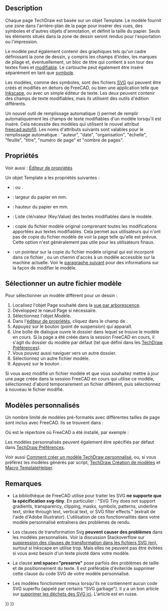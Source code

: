 <languages/>

{{Docnav/fr
|[[TechDraw_LineGroup/fr|Groupes de lignes]]
|[[TechDraw_Hatching/fr|Hachures]]
|[[TechDraw_Workbench/fr|Atelier TechDraw]]
|IconL=
|IconR=
|IconC=Workbench_TechDraw.svg
}}

{{TOCright}}

<span id="Description"></span>
==Description==

Chaque page TechDraw est basée sur un objet Template. Le modèle fournit une zone dans l'arrière-plan de la page pour insérer des vues, des symboles et d'autres objets d'annotation, et définit la taille du papier. Seuls les éléments situés dans la zone de dessin seront rendus pour l'exportation ou l'impression.

Le modèle peut également contenir des graphiques tels qu'un cadre définissant la zone de dessin, y compris les champs d'index, les marques de pliage et, éventuellement, un bloc de titre qui contient à son tour des textes fixes et [[Svg_Namespace/fr#freecad:editable|modifiable]]. Le cartouche peut également être inséré séparément en tant que [[TechDraw_Symbol/fr|symbole]].

Les modèles, comme des symboles, sont des fichiers [[SVG/fr|SVG]] qui peuvent être créés et modifiés en dehors de FreeCAD, ou bien une application telle que [https://fr.wikipedia.org/wiki/Inkscape Inkscape], ou avec un simple éditeur de texte. Les deux peuvent contenir des champs de texte modifiables, mais ils utilisent des outils d'édition différents.

Un nouvel outil de remplissage automatique ({{Version/fr|1.0}}) permet de remplir automatiquement les champs de texte modifiables d'un modèle lorsqu'il est inséré. Cela nécessite des modèles qui utilisent le nouvel attribut [[Svg_Namespace/fr#freecad:autofill|freecad:autofill]]. Les noms d'attributs suivants sont valables pour le remplissage automatique :  "auteur", "date", "organisation", "échelle", "feuille", "titre", "numéro de page" et "nombre de pages".

<span id="Properties"></span>
== Propriétés ==

Voir aussi : [[Property_editor/fr|Éditeur de propriétés]]

Un objet Template a les propriétés suivantes :

{{TitleProperty|Base}}

* {{PropertyData|Orientation|Enumeration}} : {{Value|Portrait}} ou {{Value|Landscape}}.

{{TitleProperty|Page Properties}}

* {{PropertyData|Width|Length}} : largeur du papier en mm.
* {{PropertyData|Height|Length}} : hauteur du papier en mm.
* {{PropertyData|Editable Texts|Map|Hidden}} : Liste clé/valeur (Key:Value) des textes modifiables dans le modèle.

{{TitleProperty|Template}}

* {{PropertyData|Page Result|FileIncluded}} : copie du fichier modèle original comprenant toutes les modifications apportées aux textes modifiables. Cela permet aux utilisateurs qui n'ont pas de copie du fichier modèle de voir la page telle qu'elle est prévue. Cette option n'est généralement pas utile pour les utilisateurs finaux.
* {{PropertyData|Template|File}} : un pointeur sur la copie du fichier modèle original qui est incorporé dans ce fichier {{FileName|*.FCStd}}, ou un chemin d'accès à un modèle accessible sur la machine actuelle. Voir le [[#Sélectionner_un_autre_fichier_modèle|paragraphe suivant]] pour des informations sur la façon de modifier le modèle.

<span id="Select_a_different_template_file"></span>
== Sélectionner un autre fichier modèle ==

Pour sélectionner un modèle différent pour un dessin :
# Localisez l'objet Page souhaité dans la [[Tree_view/fr|vue par arborescence]].
# Développez le nœud Page si nécessaire.
# Sélectionnez l'objet Modèle.
# Dans l'[[Property_editor/fr|éditeur de propriétés]], cliquez dans le champ de {{PropertyData|Template}}.
# Appuyez sur le bouton {{Button|...}} (point de suspension) qui apparaît.
# Une boîte de dialogue ouvre le dossier dans lequel se trouve le modèle en cours. Si la page a été créée dans la session FreeCAD en cours, il s'agit du dossier du modèle par défaut (tel que défini dans les [[TechDraw_Preferences/fr#Fichiers|TechDraw Préférences]]).
# Vous pouvez aussi naviguer vers un autre dossier.
# Sélectionnez un autre fichier modèle.
# Appuyez sur le bouton {{Button|OK}}.

Si vous avez modifié un fichier modèle et que vous souhaitez mettre à jour une page créée dans la session FreeCAD en cours qui utilise ce modèle, sélectionnez d'abord temporairement un fichier différent, puis sélectionnez à nouveau le fichier modifié.

<span id="Custom_Templates"></span>
==Modèles personnalisés==

Un nombre limité de modèles pré-formatés avec différentes tailles de page sont inclus avec FreeCAD. Ils se trouvent dans :

{{Code|code=
$INSTALL_DIR/Mod/TechDraw/Templates/
}}

Où {{incode|$INSTALL_DIR}} est le répertoire où FreeCAD a été installé, par exemple :

{{Code|code=
/usr/share/freecad/Mod/TechDraw/Templates/
}}

Les modèles personnalisés peuvent également être spécifiés par défaut dans [[TechDraw_Preferences/fr|TechDraw Préférences]].

Voir aussi [[TechDraw_TemplateHowTo/fr|Comment créer un modèle TechDraw personnalisé]], ou, si vous préférez les modèles générés par script, [[TechDraw_TemplateGenerator/fr|TechDraw Création de modèles]] et [[Macro_TemplateHelper/fr|Macro TemplateHelper]].

<span id="Notes"></span>
== Remarques ==

* La bibliothèque de FreeCAD utilise pour traiter les SVG '''ne supporte que la spécification svg-tiny'''. En particulier : "SVG Tiny does not support gradients, transparency, clipping, masks, symbols, patterns, underline text, strike through text, vertical text, or SVG filter effects." (extrait de l'aide d'Adobe Illustrator). L'utilisation de ces fonctionnalités dans votre modèle personnalisé entraînera des problèmes de rendu.

* Les clauses de transformation Svg '''peuvent causer des problèmes''' dans les modèles personnalisés. Voir la discussion Stackoverflow sur [https://stackoverflow.com/questions/13329125/removing-transforms-in-svg-files suppression des clauses de transformation dans les fichiers SVG (en)], surtout si Inkscape en utilise trop. Mais elles ne peuvent pas être évitées si vous avez besoin d'un texte pivoté dans votre modèle.

* La clause '''xml:space="preserve"''' pose parfois des problèmes de taille et de positionnement du texte. Il est préférable d'éviter/de supprimer cette clause du code SVG de votre modèle personnalisé.

* Les modèles fonctionnent mieux lorsqu'ils ne contiennent aucun code SVG superflu (appelé par certains "SVG garbage"). Il y a un bon article sur [https://freecad-gost.ru/news/gost-templates-techdraw-09-01-2020/ supprimer les déchets des SVG ici]. L'article est en russe.


{{Docnav/fr
|[[TechDraw_LineGroup/fr|Groupes de lignes]]
|[[TechDraw_Hatching/fr|Hachures]]
|[[TechDraw_Workbench/fr|Atelier TechDraw]]
|IconL=
|IconR=
|IconC=Workbench_TechDraw.svg
}}

{{TechDraw Tools navi{{#translation:}}}}
{{Userdocnavi{{#translation:}}}}